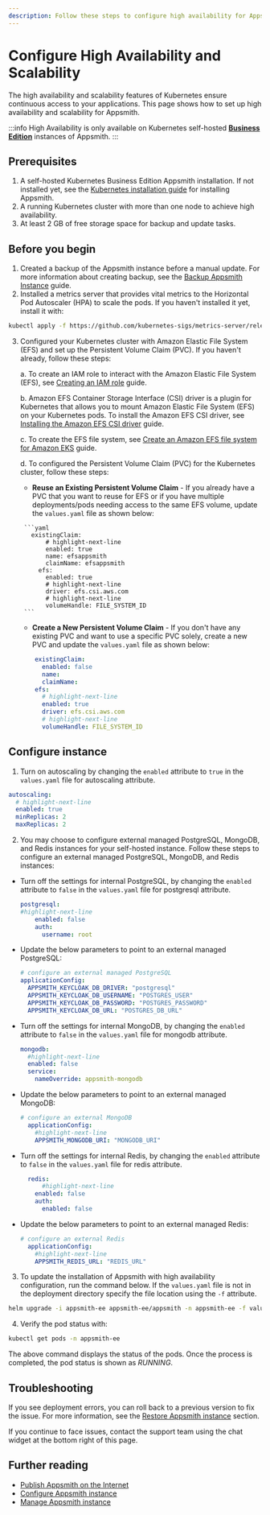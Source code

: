```yaml
---
description: Follow these steps to configure high availability for Appsmith on Kubernetes.
---
```


# Configure High Availability and Scalability
The high availability and scalability features of Kubernetes ensure continuous access to your applications. This page shows how to set up high availability and scalability for Appsmith.

:::info
High Availability is only available on Kubernetes self-hosted [**Business Edition**](https://www.appsmith.com/pricing) instances of Appsmith.
:::

## Prerequisites

1. A self-hosted Kubernetes Business Edition Appsmith installation. If not installed yet, see the [Kubernetes installation guide](/getting-started/setup/installation-guides/kubernetes) for installing Appsmith.
2. A running Kubernetes cluster with more than one node to achieve high availability. 
3. At least 2 GB of free storage space for backup and update tasks.

## Before you begin
1. Created a backup of the Appsmith instance before a manual update. For more information about creating backup, see the [Backup Appsmith Instance](/getting-started/setup/instance-management/appsmithctl?current-command-type=kubernetes-commands#backup-instance) guide.
2. Installed a metrics server that provides vital metrics to the Horizontal Pod Autoscaler (HPA) to scale the pods. If you haven't installed it yet, install it with:
  ```bash
  kubectl apply -f https://github.com/kubernetes-sigs/metrics-server/releases/latest/download/components.yaml
  ```
3. Configured your Kubernetes cluster with Amazon Elastic File System (EFS) and set up the Persistent Volume Claim (PVC). If you haven't already, follow these steps:

    a. To create an IAM role to interact with the Amazon Elastic File System (EFS), see [Creating an IAM role](https://docs.aws.amazon.com/eks/latest/userguide/efs-csi.html#efs-create-iam-resources) guide.
          
    b. Amazon EFS Container Storage Interface (CSI) driver is a plugin for Kubernetes that allows you to mount Amazon Elastic File System (EFS) on your Kubernetes pods. To install the Amazon EFS CSI driver, see [Installing the Amazon EFS CSI driver](https://github.com/kubernetes-sigs/aws-efs-csi-driver/blob/master/docs/README.md#installation) guide. 

    c. To create the EFS file system, see [Create an Amazon EFS file system for Amazon EKS](https://github.com/kubernetes-sigs/aws-efs-csi-driver/blob/master/docs/efs-create-filesystem.md) guide.

    d. To configured the Persistent Volume Claim (PVC) for the Kubernetes cluster, follow these steps:
      *  **Reuse an Existing Persistent Volume Claim** - If you already have a PVC that you want to reuse for EFS or if you have multiple deployments/pods needing access to the same EFS volume, update the `values.yaml` file as shown below:

        ```yaml
          existingClaim:
              # highlight-next-line
              enabled: true
              name: efsappsmith
              claimName: efsappsmith
            efs:
              enabled: true
              # highlight-next-line
              driver: efs.csi.aws.com
              # highlight-next-line
              volumeHandle: FILE_SYSTEM_ID
        ```
      *  **Create a New Persistent Volume Claim** - If you don't have any existing PVC and want to use a specific PVC solely, create a new PVC and update the `values.yaml` file as shown below:

      ```yaml
          existingClaim:
            enabled: false
            name: 
            claimName: 
          efs:
            # highlight-next-line
            enabled: true
            driver: efs.csi.aws.com
            # highlight-next-line
            volumeHandle: FILE_SYSTEM_ID
      ```

## Configure instance

1. Turn on autoscaling by changing the `enabled` attribute to `true` in the `values.yaml` file for autoscaling attribute.

  ```yaml
  autoscaling:
    # highlight-next-line
    enabled: true
    minReplicas: 2
    maxReplicas: 2
  ```

2. You may choose to configure external managed PostgreSQL, MongoDB, and Redis instances for your self-hosted instance. Follow these steps to configure an external managed PostgreSQL, MongoDB, and Redis instances:
  * Turn off the settings for internal PostgreSQL, by changing the `enabled` attribute to `false` in the `values.yaml` file for postgresql attribute.
  
    ```yaml
    postgresql:
    #highlight-next-line
        enabled: false
        auth:
          username: root
    ```

  * Update the below parameters to point to an external managed PostgreSQL:
  
    ```yaml
    # configure an external managed PostgreSQL
    applicationConfig:
      APPSMITH_KEYCLOAK_DB_DRIVER: "postgresql"
      APPSMITH_KEYCLOAK_DB_USERNAME: "POSTGRES_USER"
      APPSMITH_KEYCLOAK_DB_PASSWORD: "POSTGRES_PASSWORD"
      APPSMITH_KEYCLOAK_DB_URL: "POSTGRES_DB_URL"
    ```

* Turn off the settings for internal MongoDB, by changing the `enabled` attribute to `false` in the `values.yaml` file for mongodb attribute.

    ```yaml
    mongodb:
      #highlight-next-line
      enabled: false
      service:
        nameOverride: appsmith-mongodb
    ```
  
* Update the below parameters to point to an external managed MongoDB:

    ```yaml
    # configure an external MongoDB
      applicationConfig:
        #highlight-next-line
        APPSMITH_MONGODB_URI: "MONGODB_URI"
    ```

* Turn off the settings for internal Redis, by changing the `enabled` attribute to `false` in the `values.yaml` file for redis attribute.

    ```yaml
      redis:
          #highlight-next-line
        enabled: false
        auth:
          enabled: false
    ```
  
* Update the below parameters to point to an external managed Redis:

    ```yaml
    # configure an external Redis
      applicationConfig:
        #highlight-next-line
        APPSMITH_REDIS_URL: "REDIS_URL"
    ```
    
3. To update the installation of Appsmith with high availability configuration, run the command below. If the `values.yaml` file is not in the deployment directory specify the file location using the `-f` attribute.

```bash
helm upgrade -i appsmith-ee appsmith-ee/appsmith -n appsmith-ee -f values.yaml
```

4. Verify the pod status with:

```bash
kubectl get pods -n appsmith-ee
```
The above command displays the status of the pods. Once the process is completed, the pod status is shown as _RUNNING_.

## Troubleshooting
If you see deployment errors, you can roll back to a previous version to fix the issue. For more information, see the [Restore Appsmith instance](/getting-started/setup/instance-management/appsmithctl?current-command-type=kubernetes-commands#restore-instance) section. 

If you continue to face issues, contact the support team using the chat widget at the bottom right of this page.

## Further reading
* [Publish Appsmith on the Internet](/getting-started/setup/installation-guides/kubernetes/publish-appsmith-online)
* [Configure Appsmith instance](/getting-started/setup/instance-configuration#configure-helm-installations)
* [Manage Appsmith instance](/getting-started/setup/instance-management/)